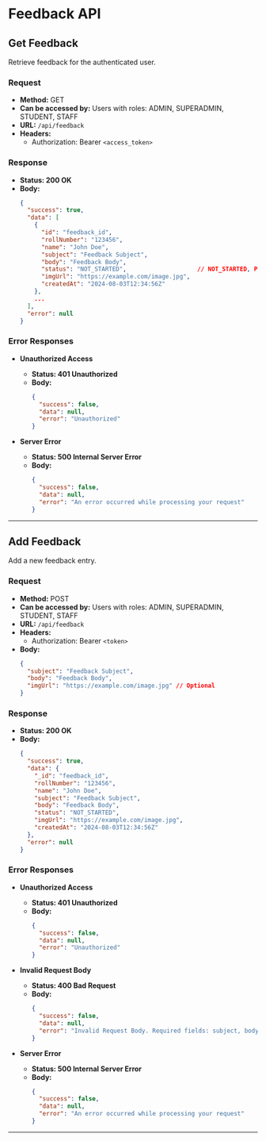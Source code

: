 # Feedback API

## Get Feedback

Retrieve feedback for the authenticated user.

### Request

- **Method:** GET
- **Can be accessed by:** Users with roles: ADMIN, SUPERADMIN, STUDENT, STAFF
- **URL:** `/api/feedback`
- **Headers:**
  - Authorization: Bearer `<access_token>`

### Response
 
- **Status: 200 OK**
- **Body:**
  ```json
  {
    "success": true,
    "data": [
      {
        "id": "feedback_id",
        "rollNumber": "123456",
        "name": "John Doe",
        "subject": "Feedback Subject",
        "body": "Feedback Body",
        "status": "NOT_STARTED",                    // NOT_STARTED, PENDING, COMPLETED
        "imgUrl": "https://example.com/image.jpg",
        "createdAt": "2024-08-03T12:34:56Z"
      },
      ...
    ],
    "error": null
  }
  ```

### Error Responses

- **Unauthorized Access**
  - **Status: 401 Unauthorized**
  - **Body:**
    ```json
    {
      "success": false,
      "data": null,
      "error": "Unauthorized"
    }
    ```

- **Server Error**
  - **Status: 500 Internal Server Error**
  - **Body:**
    ```json
    {
      "success": false,
      "data": null,
      "error": "An error occurred while processing your request"
    }
    ```

---

## Add Feedback

Add a new feedback entry.

### Request

- **Method:** POST
- **Can be accessed by:** Users with roles: ADMIN, SUPERADMIN, STUDENT, STAFF
- **URL:** `/api/feedback`
- **Headers:**
  - Authorization: Bearer `<token>`
- **Body:**
  ```json
  {
    "subject": "Feedback Subject",
    "body": "Feedback Body",
    "imgUrl": "https://example.com/image.jpg" // Optional
  }
  ```

### Response

- **Status: 200 OK**
- **Body:**
  ```json
  {
    "success": true,
    "data": {
      "_id": "feedback_id",
      "rollNumber": "123456",
      "name": "John Doe",
      "subject": "Feedback Subject",
      "body": "Feedback Body",
      "status": "NOT_STARTED",
      "imgUrl": "https://example.com/image.jpg",
      "createdAt": "2024-08-03T12:34:56Z"
    },
    "error": null
  }
  ```

### Error Responses

- **Unauthorized Access**
  - **Status: 401 Unauthorized**
  - **Body:**
    ```json
    {
      "success": false,
      "data": null,
      "error": "Unauthorized"
    }
    ```

- **Invalid Request Body**
  - **Status: 400 Bad Request**
  - **Body:**
    ```json
    {
      "success": false,
      "data": null,
      "error": "Invalid Request Body. Required fields: subject, body"
    }
    ```

- **Server Error**
  - **Status: 500 Internal Server Error**
  - **Body:**
    ```json
    {
      "success": false,
      "data": null,
      "error": "An error occurred while processing your request"
    }
    ```
---